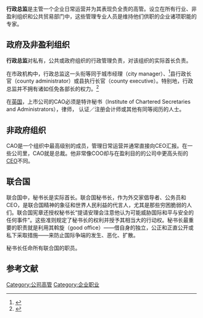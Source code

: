 {{refimprove|time=2015-07-28T11:23:18+00:00}}
'''行政总监'''是主管一个企业日常运营并为其表现负全责的高管。设立在所有行业、非盈利组织和公共贸易部门中，这些管理专业人员是维持他们供职的企业诸项职能的专家。

== 政府及非盈利组织 ==
'''行政总监'''对私有，公共或政府组织的行政管理负责，对该组织的实际首长负责。

在市政机构中，行政总监这一头衔等同于城市经理（city manager）、<ref name="City Management in Canada">{{Cite book|last = Plunkett|first = Th|title = City Management in Canada|year = 1992|publisher = Institute of Public Administration of Canada|location = |url =https://archive.org/details/citymanagementin0000plun|doi = |isbn = 0-920715-10-9|page = [https://archive.org/details/citymanagementin0000plun/page/1 1]}}</ref>县行政长官（county administrator）或县执行长官（county executive）。特别地，行政总监并不拥有诸如任免各部长的权力。<ref name="Running City Hall">{{Cite book|last = Martin|first = David L.|authorlink = |coauthors = |title = Running City Hall|publisher = University of Alabama Press|date = 1990-05-30|location = |url = |doi = |isbn = 0-8173-0465-7|page = 72}}</ref>

在[[英国|英国]]，上市公司的CAO必须是特许秘书（Institute of Chartered Secretaries and Administrators），律师， 认证／注册会计师或其他有同等阅历的人士。

== 非政府组织 ==
CAO是一个组织中最高级别的成员，管理日常运营并通常直接向CEO汇报。在一些公司里，CAO就是总裁。他非常像COO却与在盈利目的的公司中更高头衔的[[CEO|CEO]]不同。

== 联合国 ==
联合国中，秘书长是实际首长。联合国秘书长，作为外交家倡导者、公务员和CEO，是联合国精神的象征和世界人民利益的代言人，尤其是那些穷困脆弱的人们。联合国宪章还授权秘书长“提请安理会注意他认为可能威胁国际和平与安全的任何事件”。这些准则规定了秘书长的权利并授予其相当大的行动权。秘书长最重要的职责就是利用其斡旋（good office）——借自身的独立，公正和正直公开或私下采取措施——来防止国际争端的发生、恶化、扩散。

秘书长任命所有联合国的职员。

== 参考文献 ==
<references />

{{公司头衔}}

[[Category:公司高管|Category:公司高管]]
[[Category:企业职业|Category:企业职业]]